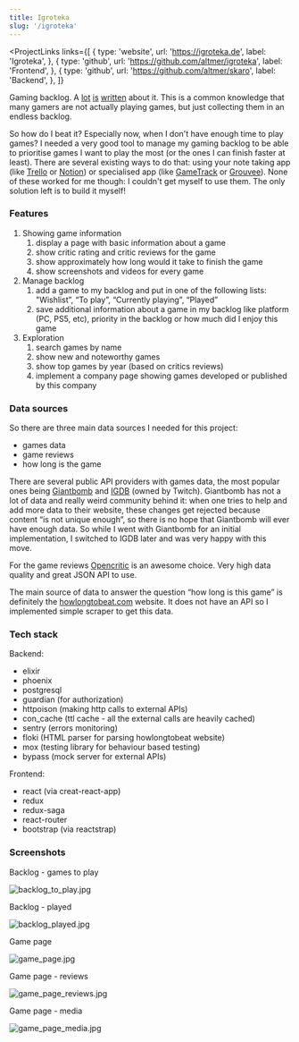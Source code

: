 ```yaml
---
title: Igroteka
slug: '/igroteka'
---
```


<ProjectLinks
  links={[
    {
      type: 'website',
      url: 'https://igroteka.de',
      label: 'Igroteka',
    },
    {
      type: 'github',
      url: 'https://github.com/altmer/igroteka',
      label: 'Frontend',
    },
    {
      type: 'github',
      url: 'https://github.com/altmer/skaro',
      label: 'Backend',
    },
  ]}
></ProjectLinks>

Gaming backlog. A [lot](https://kotaku.com/how-to-chip-away-at-a-massive-games-backlog-1845794480)
[is](https://www.wired.com/story/get-through-overflowing-game-library-game-backlog/)
[written](https://www.online-tech-tips.com/gaming/6-tips-to-manage-your-massive-gaming-backlog/)
about it. This is a common knowledge that many gamers are not actually playing games,
but just collecting them in an endless backlog.

So how do I beat it? Especially now, when I don't have enough time to play games? I
needed a very good tool to manage my gaming backlog to be able to prioritise games I want
to play the most (or the ones I can finish faster at least). There are several existing
ways to do that: using your note taking app (like
[Trello](https://trello.com/power-ups/5e32b07c80a9cd1d0e7e5e8e/gaming-backlog) or
[Notion](https://www.notion.so/Video-game-tracker-7adee9d8f02d485793fd4503b60e591d))
or specialised app (like [GameTrack](https://gametrack.app) or [Grouvee](https://www.grouvee.com)).
None of these worked for me though: I couldn't get myself to use them. The only solution
left is to build it myself!

### Features

1. Showing game information
   1. display a page with basic information about a game
   2. show critic rating and critic reviews for the game
   3. show approximately how long would it take to finish the game
   4. show screenshots and videos for every game
2. Manage backlog
   1. add a game to my backlog and put in one of the following lists: "Wishlist”, “To play”, “Currently playing”, “Played”
   2. save additional information about a game in my backlog like platform (PC, PS5, etc), priority in the backlog or how much did I enjoy this game
3. Exploration
   1. search games by name
   2. show new and noteworthy games
   3. show top games by year (based on critics reviews)
   4. implement a company page showing games developed or published by this company

### Data sources

So there are three main data sources I needed for this project:

- games data
- game reviews
- how long is the game

There are several public API providers with games data, the most popular ones
being [Giantbomb](https://www.giantbomb.com) and [IGDB](https://www.igdb.com/discover)
(owned by Twitch). Giantbomb has not a lot of data and really weird community behind it:
when one tries to help and add more data to their website, these changes get rejected
because content “is not unique enough”, so there is no hope that Giantbomb will ever
have enough data. So while I went with Giantbomb for an initial implementation,
I switched to IGDB later and was very happy with this move.

For the game reviews [Opencritic](https://opencritic.com) is an awesome choice.
Very high data quality and great JSON API to use.

The main source of data to answer the question “how long is this game” is
definitely the [howlongtobeat.com](http://howlongtobeat.com) website. It
does not have an API so I implemented simple scraper to get this data.

### Tech stack

Backend:

- elixir
- phoenix
- postgresql
- guardian (for authorization)
- httpoison (making http calls to external APIs)
- con_cache (ttl cache - all the external calls are heavily cached)
- sentry (errors monitoring)
- floki (HTML parser for parsing howlongtobeat website)
- mox (testing library for behaviour based testing)
- bypass (mock server for external APIs)

Frontend:

- react (via creat-react-app)
- redux
- redux-saga
- react-router
- bootstrap (via reactstrap)

### Screenshots

Backlog - games to play

![backlog_to_play.jpg](./backlog_to_play.jpg)

Backlog - played

![backlog_played.jpg](./backlog_played.jpg)

Game page

![game_page.jpg](./game_page.jpg)

Game page - reviews

![game_page_reviews.jpg](./game_page_reviews.jpg)

Game page - media

![game_page_media.jpg](./game_page_media.jpg)
